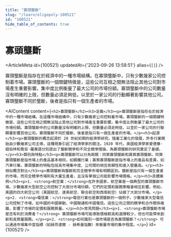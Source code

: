 ```yaml
---
title: "寡頭壟斷"
slug: "/learn/oligopoly-100521"
id: "100521"
hide_table_of_contents: true
---
```



# 寡頭壟斷

<ArticleMeta id={100521} updatedAt={'2023-09-26 13:58:51'} alias={`[]`} />
<div className='border-solid border-b border-t-0 my-4 border-[var(--ifm-color-gray-300)]' />

寡頭壟斷是指存在於經濟中的一種市場結構。在寡頭壟斷中，只有少數幾家公司控制着市場。寡頭壟斷的一個關鍵特徵是，這些公司互相之間無法阻止其他公司對市場產生重要影響。集中度比例衡量了最大公司的市場份額。寡頭壟斷中的公司數量沒有明確的上限，但數量必須足夠低，以至於一家公司的行動顯著影響其他公司。寡頭壟斷不同於壟斷，後者是指只有一個生產者的市場。

<AIContent content={`<h2>寡頭壟斷</h2><h3>定義</h3><p>寡頭壟斷是指存在於經濟中的一種市場結構。在這種市場結構中，只有少數幾家公司控制着市場。寡頭壟斷的一個關鍵特徵是，這些公司互相之間無法阻止其他公司對市場產生重要影響。集中度比例衡量了最大公司的市場份額。寡頭壟斷中的公司數量沒有明確的上限，但數量必須足夠低，以至於一家公司的行動顯著影響其他公司。寡頭壟斷不同於壟斷，後者是指只有一個生產者的市場。</p><h3>起源</h3><p>寡頭壟斷的概念起源於 20 世紀初期的經濟學研究。隨着工業化的發展，許多行業開始由少數幾家公司主導，這種現象引起了經濟學家的關注。1920 年代，美國經濟學家愛德華·錢伯林和喬安·羅賓遜分別提出了壟斷競爭和不完全競爭理論，為寡頭壟斷的研究奠定了基礎。</p><h3>類別與特點</h3><p>寡頭壟斷可以分為兩類：同質寡頭壟斷和異質寡頭壟斷。同質寡頭壟斷是指市場上的產品基本相同，如鋼鐵行業；異質寡頭壟斷是指市場上的產品有差異，如汽車行業。寡頭壟斷的特點包括高市場集中度、公司間的相互依賴性和進入壁壘高。</p><h3>相似概念對比</h3><p>寡頭壟斷與壟斷和完全競爭市場有明顯區別。壟斷是指只有一個生產者的市場，而完全競爭市場則有大量生產者，且沒有單個公司能影響市場價格。</p><h3>具體案例</h3><p>1. <strong>航空業：</strong>在許多國家，航空業是一個典型的寡頭壟斷市場。少數幾家大型航空公司控制了大部分市場份額，它們的定價和服務策略會相互影響。例如，美國的四大航空公司（美國航空、達美航空、聯合航空和西南航空）佔據了大部分市場。</p><p>2. <strong>電信業：</strong>電信行業也是寡頭壟斷的一個例子。少數幾家大型電信公司控制了市場，如中國的中國移動、中國聯通和中國電信。這些公司之間的競爭和合作關係複雜，影響了市場的定價和服務質量。</p><h3>常見問題</h3><p>1. <strong>寡頭壟斷市場是否有利於消費者？</strong> 寡頭壟斷市場可能導致價格較高和選擇較少，但也可能帶來創新和高質量服務。</p><p>2. <strong>如何識別一個市場是否為寡頭壟斷？</strong> 可以通過市場集中度指標（如赫芬達爾 - 赫希曼指數）來衡量市場的集中程度。</p>`} id={100521} />

